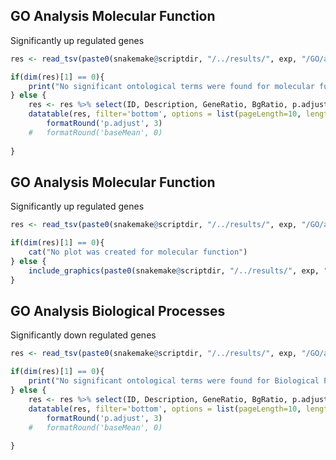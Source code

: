 
## GO Analysis Molecular Function
Significantly up regulated genes

```r
res <- read_tsv(paste0(snakemake@scriptdir, "/../results/", exp, "/GO/all_up_genes_MF_results.txt"))

if(dim(res)[1] == 0){
	print("No significant ontological terms were found for molecular function")
} else {
	res <- res %>% select(ID, Description, GeneRatio, BgRatio, p.adjust)
	datatable(res, filter='bottom', options = list(pageLength=10, lengthMenu = c(5, 10, 25), scrollX=T)) %>% 
		formatRound('p.adjust', 3)
	#	formatRound('baseMean', 0)
	
}

```


## GO Analysis Molecular Function
Significantly up regulated genes

```r

res <- read_tsv(paste0(snakemake@scriptdir, "/../results/", exp, "/GO/all_up_genes_MF_results.txt"))

if(dim(res)[1] == 0){
	cat("No plot was created for molecular function")
} else {
	include_graphics(paste0(snakemake@scriptdir, "/../results/", exp, "/GO/MF_bar.png"))
}
```



## GO Analysis Biological Processes
Significantly down regulated genes

```r
res <- read_tsv(paste0(snakemake@scriptdir, "/../results/", exp, "/GO/all_down_genes_BP_results.txt"))

if(dim(res)[1] == 0){
	print("No significant ontological terms were found for Biological Processes")
} else {
	res <- res %>% select(ID, Description, GeneRatio, BgRatio, p.adjust)
	datatable(res, filter='bottom', options = list(pageLength=10, lengthMenu = c(5, 10, 25), scrollX=T)) %>% 
		formatRound('p.adjust', 3)
	#	formatRound('baseMean', 0)
	
}

```



